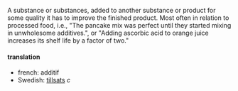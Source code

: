 A substance or substances, added to another substance or product for some quality it has to improve the finished product. Most often in relation to processed food, i.e., "The pancake mix was perfect until they started mixing in unwholesome additives.", or "Adding ascorbic acid to orange juice increases its shelf life by a factor of two."

====translation ====
* french: additif
* Swedish: [[tillsats]] ''c''